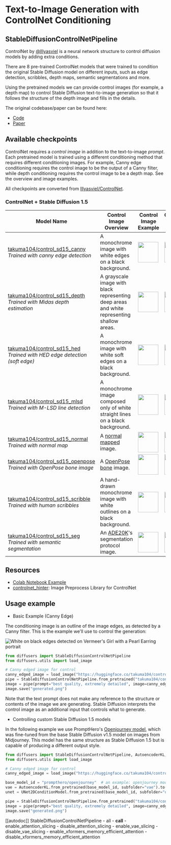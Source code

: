 <!--Copyright 2023 The HuggingFace Team. All rights reserved.

Licensed under the Apache License, Version 2.0 (the "License"); you may not use this file except in compliance with
the License. You may obtain a copy of the License at

http://www.apache.org/licenses/LICENSE-2.0

Unless required by applicable law or agreed to in writing, software distributed under the License is distributed on
an "AS IS" BASIS, WITHOUT WARRANTIES OR CONDITIONS OF ANY KIND, either express or implied. See the License for the
specific language governing permissions and limitations under the License.
-->

# Text-to-Image Generation with ControlNet Conditioning

## StableDiffusionControlNetPipeline

ControlNet by [@lllyasviel](https://huggingface.co/lllyasviel) is a neural network structure to control diffusion models by adding extra conditions.

There are 8 pre-trained ControlNet models that were trained to condition the original Stable Diffusion model on different inputs, 
such as edge detection, scribbles, depth maps, semantic segmentations and more.

Using the pretrained models we can provide control images (for example, a depth map) to control Stable Diffusion text-to-image generation so that it follows the structure of the depth image and fills in the details.

The original codebase/paper can be found here: 
- [Code](https://github.com/lllyasviel/ControlNet)
- [Paper](https://arxiv.org/abs/2302.05543)


## Available checkpoints

ControlNet requires a *control image* in addition to the text-to-image *prompt*. 
Each pretrained model is trained using a different conditioning method that requires different conditioning images. For example, Canny edge conditioning requires the control image to be the output of a Canny filter, while depth conditioning requires the control image to be a depth map.
See the overview and image examples.

All checkpoints are converted from [lllyasviel/ControlNet](https://huggingface.co/lllyasviel/ControlNet).

### ControlNet + Stable Diffusion 1.5

| Model Name | Control Image Overview| Control Image Example | Generated Image Example |
|---|---|---|---|
|[takuma104/control_sd15_canny](https://huggingface.co/takuma104/control_sd15_canny)<br/> *Trained with canny edge detection* | A monochrome image with white edges on a black background.|<a href="https://huggingface.co/takuma104/controlnet_dev/blob/main/gen_compare/control_images/converted/control_bird_canny.png"><img width="64" style="margin:0;padding:0;" src="https://huggingface.co/takuma104/controlnet_dev/resolve/main/gen_compare/control_images/converted/control_bird_canny.png"/></a>|<a href="https://huggingface.co/takuma104/controlnet_dev/resolve/main/gen_compare/output_images/diffusers/output_bird_canny_1.png"><img width="64" src="https://huggingface.co/takuma104/controlnet_dev/resolve/main/gen_compare/output_images/diffusers/output_bird_canny_1.png"/></a>|
|[takuma104/control_sd15_depth](https://huggingface.co/takuma104/control_sd15_depth)<br/> *Trained with Midas depth estimation*  |A grayscale image with black representing deep areas and white representing shallow areas.|<a href="https://huggingface.co/takuma104/controlnet_dev/blob/main/gen_compare/control_images/converted/control_vermeer_depth.png"><img width="64" src="https://huggingface.co/takuma104/controlnet_dev/resolve/main/gen_compare/control_images/converted/control_vermeer_depth.png"/></a>|<a href="https://huggingface.co/takuma104/controlnet_dev/resolve/main/gen_compare/output_images/diffusers/output_vermeer_depth_2.png"><img width="64" src="https://huggingface.co/takuma104/controlnet_dev/resolve/main/gen_compare/output_images/diffusers/output_vermeer_depth_2.png"/></a>|
|[takuma104/control_sd15_hed](https://huggingface.co/takuma104/control_sd15_hed)<br/> *Trained with HED edge detection (soft edge)*  |A monochrome image with white soft edges on a black background.|<a href="https://huggingface.co/takuma104/controlnet_dev/blob/main/gen_compare/control_images/converted/control_bird_hed.png"><img width="64" src="https://huggingface.co/takuma104/controlnet_dev/resolve/main/gen_compare/control_images/converted/control_bird_hed.png"/></a>|<a href="https://huggingface.co/takuma104/controlnet_dev/resolve/main/gen_compare/output_images/diffusers/output_bird_hed_1.png"><img width="64" src="https://huggingface.co/takuma104/controlnet_dev/resolve/main/gen_compare/output_images/diffusers/output_bird_hed_1.png"/></a> |
|[takuma104/control_sd15_mlsd](https://huggingface.co/takuma104/control_sd15_mlsd)<br/> *Trained with M-LSD line detection*  |A monochrome image composed only of white straight lines on a black background.|<a href="https://huggingface.co/takuma104/controlnet_dev/blob/main/gen_compare/control_images/converted/control_room_mlsd.png"><img width="64" src="https://huggingface.co/takuma104/controlnet_dev/resolve/main/gen_compare/control_images/converted/control_room_mlsd.png"/></a>|<a href="https://huggingface.co/takuma104/controlnet_dev/resolve/main/gen_compare/output_images/diffusers/output_room_mlsd_0.png"><img width="64" src="https://huggingface.co/takuma104/controlnet_dev/resolve/main/gen_compare/output_images/diffusers/output_room_mlsd_0.png"/></a>|
|[takuma104/control_sd15_normal](https://huggingface.co/takuma104/control_sd15_normal)<br/> *Trained with normal map*  |A [normal mapped](https://en.wikipedia.org/wiki/Normal_mapping) image.|<a href="https://huggingface.co/takuma104/controlnet_dev/blob/main/gen_compare/control_images/converted/control_human_normal.png"><img width="64" src="https://huggingface.co/takuma104/controlnet_dev/resolve/main/gen_compare/control_images/converted/control_human_normal.png"/></a>|<a href="https://huggingface.co/takuma104/controlnet_dev/resolve/main/gen_compare/output_images/diffusers/output_human_normal_1.png"><img width="64" src="https://huggingface.co/takuma104/controlnet_dev/resolve/main/gen_compare/output_images/diffusers/output_human_normal_1.png"/></a>|
|[takuma104/control_sd15_openpose](https://huggingface.co/takuma104/control_sd15_openpose)<br/> *Trained with OpenPose bone image*  |A [OpenPose bone](https://github.com/CMU-Perceptual-Computing-Lab/openpose) image.|<a href="https://huggingface.co/takuma104/controlnet_dev/blob/main/gen_compare/control_images/converted/control_human_openpose.png"><img width="64" src="https://huggingface.co/takuma104/controlnet_dev/resolve/main/gen_compare/control_images/converted/control_human_openpose.png"/></a>|<a href="https://huggingface.co/takuma104/controlnet_dev/resolve/main/gen_compare/output_images/diffusers/output_human_openpose_0.png"><img width="64" src="https://huggingface.co/takuma104/controlnet_dev/resolve/main/gen_compare/output_images/diffusers/output_human_openpose_0.png"/></a>|
|[takuma104/control_sd15_scribble](https://huggingface.co/takuma104/control_sd15_scribble)<br/> *Trained with human scribbles*  |A hand-drawn monochrome image with white outlines on a black background.|<a href="https://huggingface.co/takuma104/controlnet_dev/blob/main/gen_compare/control_images/converted/control_vermeer_scribble.png"><img width="64" src="https://huggingface.co/takuma104/controlnet_dev/resolve/main/gen_compare/control_images/converted/control_vermeer_scribble.png"/></a>|<a href="https://huggingface.co/takuma104/controlnet_dev/resolve/main/gen_compare/output_images/diffusers/output_vermeer_scribble_0.png"><img width="64" src="https://huggingface.co/takuma104/controlnet_dev/resolve/main/gen_compare/output_images/diffusers/output_vermeer_scribble_0.png"/></a> |
|[takuma104/control_sd15_seg](https://huggingface.co/takuma104/control_sd15_seg)<br/>*Trained with semantic segmentation*  |An [ADE20K](https://groups.csail.mit.edu/vision/datasets/ADE20K/)'s segmentation protocol image.|<a href="https://huggingface.co/takuma104/controlnet_dev/blob/main/gen_compare/control_images/converted/control_room_seg.png"><img width="64" src="https://huggingface.co/takuma104/controlnet_dev/resolve/main/gen_compare/control_images/converted/control_room_seg.png"/></a>|<a href="https://huggingface.co/takuma104/controlnet_dev/resolve/main/gen_compare/output_images/diffusers/output_room_seg_1.png"><img width="64" src="https://huggingface.co/takuma104/controlnet_dev/resolve/main/gen_compare/output_images/diffusers/output_room_seg_1.png"/></a> |


## Resources

- [Colab Notebook Example](https://colab.research.google.com/drive/1AiR7Q-sBqO88NCyswpfiuwXZc7DfMyKA?usp=sharing)
- [controlnet_hinter](https://github.com/takuma104/controlnet_hinter): Image Preprocess Library for ControlNet

## Usage example

- Basic Example (Canny Edge)

The conditioning image is an outline of the image edges, as detected by a Canny filter. This is the example we'll use to control the generation:

![White on black edges detected on Vermeer's Girl with a Pearl Earring portrait](https://huggingface.co/takuma104/controlnet_dev/resolve/main/vermeer_canny_edged.png)

```python
from diffusers import StableDiffusionControlNetPipeline
from diffusers.utils import load_image

# Canny edged image for control
canny_edged_image = load_image("https://huggingface.co/takuma104/controlnet_dev/resolve/main/vermeer_canny_edged.png")
pipe = StableDiffusionControlNetPipeline.from_pretrained("takuma104/control_sd15_canny").to("cuda")
image = pipe(prompt="best quality, extremely detailed", image=canny_edged_image).images[0]
image.save("generated.png")
```

Note that the text prompt does not make any reference to the structure or contents of the image we are generating. Stable Diffusion interprets the control image as an additional input that controls what to generate.
- Controlling custom Stable Diffusion 1.5 models

In the following example we use PromptHero's [Openjourney model](https://huggingface.co/prompthero/openjourney), which was fine-tuned from the base Stable Diffusion v1.5 model on images from Midjourney. This model has the same structure as Stable Diffusion 1.5 but is capable of producing a different output style.
```py
from diffusers import StableDiffusionControlNetPipeline, AutoencoderKL, UNet2DConditionModel
from diffusers.utils import load_image

# Canny edged image for control
canny_edged_image = load_image("https://huggingface.co/takuma104/controlnet_dev/resolve/main/vermeer_canny_edged.png")

base_model_id = "prompthero/openjourney"  # an example: openjourney model
vae = AutoencoderKL.from_pretrained(base_model_id, subfolder="vae").to("cuda")
unet = UNet2DConditionModel.from_pretrained(base_model_id, subfolder="unet").to("cuda")

pipe = StableDiffusionControlNetPipeline.from_pretrained("takuma104/control_sd15_canny", unet=unet, vae=vae).to("cuda")
image = pipe(prompt="best quality, extremely detailed", image=canny_edged_image, width=512, height=512).images[0]
image.save("generated.png")
```

[[autodoc]] StableDiffusionControlNetPipeline
	- all
	- __call__
	- enable_attention_slicing
	- disable_attention_slicing
	- enable_vae_slicing
	- disable_vae_slicing
	- enable_xformers_memory_efficient_attention
	- disable_xformers_memory_efficient_attention